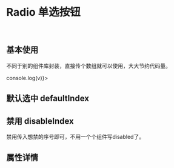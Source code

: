 
<Meta title='ENTRY|Radio 单选按钮' component={Radio} />

<br/>

# Radio 单选按钮

<br/>

## 基本使用

不同于别的组件库封装，直接传个数组就可以使用，大大节约代码量。


<Preview>
    <Story name='Radio'>
        <Radio data={['radio1','radio2','radio3']} callback={(v)=>console.log(v)}></Radio>
    </Story>
</Preview>

## 默认选中 defaultIndex

<Preview>
    <Story name='defaUltvalue'>
        <Radio data={['radio1','radio2','radio3']} defaultIndex={2}></Radio>
    </Story>
</Preview>


## 禁用 disableIndex

禁用传入想禁的序号即可，不用一个个组件写disabled了。

<Preview>
    <Story name='disabled'>
        <Radio data={['radio1','radio2','radio3','radio4','radio5']} disableIndex={[2,3]}></Radio>
    </Story>
</Preview>



## 属性详情

<Props of={Radio} />